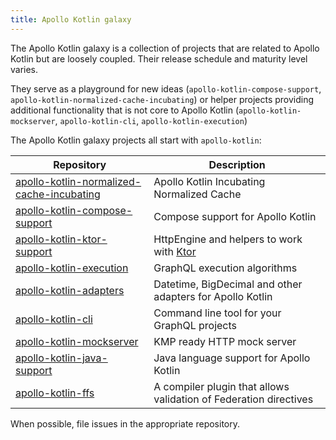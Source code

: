 ```yaml
---
title: Apollo Kotlin galaxy 
---
```



The Apollo Kotlin galaxy is a collection of projects that are related to Apollo Kotlin but are loosely coupled. Their release schedule and maturity level varies.

They serve as a playground for new ideas (`apollo-kotlin-compose-support`, `apollo-kotlin-normalized-cache-incubating`) or helper projects providing additional functionality that is not core to Apollo Kotlin (`apollo-kotlin-mockserver`, `apollo-kotlin-cli`, `apollo-kotlin-execution`)

The Apollo Kotlin galaxy projects all start with `apollo-kotlin`:

| Repository                                                                                                              | Description                                                       |
|-------------------------------------------------------------------------------------------------------------------------|-------------------------------------------------------------------|
| [apollo-kotlin-normalized-cache-incubating](https://github.com/apollographql/apollo-kotlin-normalized-cache-incubating) | Apollo Kotlin Incubating Normalized Cache                         |
| [apollo-kotlin-compose-support](https://github.com/apollographql/apollo-kotlin-compose-support)                         | Compose support for Apollo Kotlin                                 |
| [apollo-kotlin-ktor-support](https://github.com/apollographql/apollo-kotlin-ktor-support)                               | HttpEngine and helpers to work with [Ktor](https://ktor.io/)      |
| [apollo-kotlin-execution](https://github.com/apollographql/apollo-kotlin-execution)                                     | GraphQL execution algorithms                                      |
| [apollo-kotlin-adapters](https://github.com/apollographql/apollo-kotlin-adapters)                                       | Datetime, BigDecimal and other adapters for Apollo Kotlin         |
| [apollo-kotlin-cli](https://github.com/apollographql/apollo-kotlin-cli)                                                 | Command line tool for your GraphQL projects                       |
| [apollo-kotlin-mockserver](https://github.com/apollographql/apollo-kotlin-mockserver)                                   | KMP ready HTTP mock server                                        |
| [apollo-kotlin-java-support](https://github.com/apollographql/apollo-java-support)                                      | Java language support for Apollo Kotlin                           |
| [apollo-kotlin-ffs](https://github.com/apollographql/apollo-kotlin-ffs)                                                 | A compiler plugin that allows validation of Federation directives |

When possible, file issues in the appropriate repository. 

